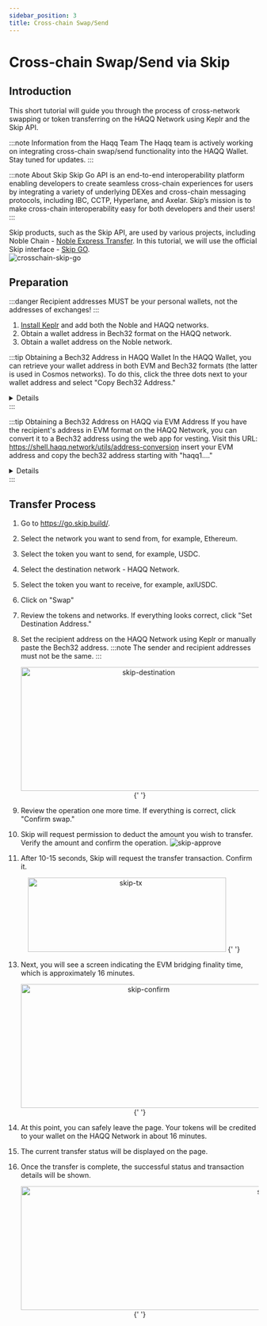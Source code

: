 ```yaml
---
sidebar_position: 3
title: Cross-chain Swap/Send
---
```


# Cross-chain Swap/Send via Skip

## Introduction

This short tutorial will guide you through the process of cross-network swapping or token transferring on the HAQQ Network using Keplr and the Skip API.

:::note Information from the Haqq Team
The Haqq team is actively working on integrating cross-chain swap/send functionality into the HAQQ Wallet. Stay tuned for updates.
:::

:::note About Skip
Skip Go API is an end-to-end interoperability platform enabling developers to create seamless cross-chain experiences for users by integrating a variety of underlying DEXes and cross-chain messaging protocols, including IBC, CCTP, Hyperlane, and Axelar. Skip’s mission is to make cross-chain interoperability easy for both developers and their users!
:::

Skip products, such as the Skip API, are used by various projects, including Noble Chain - [Noble Express Transfer](https://express.noble.xyz/transfer). In this tutorial, we will use the official Skip interface - [Skip GO](https://go.skip.build).  
![crosschain-skip-go](/img/user_guides/crosschain-skip-go.png)

## Preparation

:::danger
Recipient addresses MUST be your personal wallets, not the addresses of exchanges!
:::

1. [Install Keplr](/user-guides/connect-your-wallet/Keplr/) and add both the Noble and HAQQ networks.
2. Obtain a wallet address in Bech32 format on the HAQQ network.
3. Obtain a wallet address on the Noble network.

:::tip Obtaining a Bech32 Address in HAQQ Wallet
In the HAQQ Wallet, you can retrieve your wallet address in both EVM and Bech32 formats (the latter is used in Cosmos networks). To do this, click the three dots next to your wallet address and select "Copy Bech32 Address."

<details>
  ![haqqwallet-get-bech32](/img/user_guides/haqqwallet-get-bech32.jpeg)
</details>
:::

:::tip Obtaining a Bech32 Address on HAQQ via EVM Address
If you have the recipient's address in EVM format on the HAQQ Network, you can convert it to a Bech32 address using the web app for vesting. Visit this URL: https://shell.haqq.network/utils/address-conversion insert your EVM address and copy the bech32 address starting with "haqq1...."

<details>
  ![address-conversion](/img/user_guides/address-conversion.png)
</details>
:::

## Transfer Process

1. Go to https://go.skip.build/.
2. Select the network you want to send from, for example, Ethereum.
3. Select the token you want to send, for example, USDC.
4. Select the destination network - HAQQ Network.
5. Select the token you want to receive, for example, axlUSDC.
6. Click on "Swap"
7. Review the tokens and networks. If everything looks correct, click "Set Destination Address."
8. Set the recipient address on the HAQQ Network using Keplr or manually paste the Bech32 address.
   :::note The sender and recipient addresses must not be the same.
   :::

   <div align="center">
     <img
       src="/img/user_guides/skip-destination.png"
       alt="skip-destination"
       width="500"
       height="250"
     >
       {' '}
     </img>
   </div>

9. Review the operation one more time. If everything is correct, click "Confirm swap."
10. Skip will request permission to deduct the amount you wish to transfer. Verify the amount and confirm the operation.
    ![skip-approve](/img/user_guides/skip-approve.png)

11. After 10-15 seconds, Skip will request the transfer transaction. Confirm it.

<div align="center">
  <img
    src="/img/user_guides/skip-tx.png"
    alt="skip-tx"
    width="400"
    height="150"
  >
    {' '}
  </img>
</div>

13. Next, you will see a screen indicating the EVM bridging finality time, which is approximately 16 minutes.

    <div align="center">
      <img
        src="/img/user_guides/skip-confirm.png"
        alt="skip-confirm"
        width="500"
        height="250"
      >
        {' '}
      </img>
    </div>

14. At this point, you can safely leave the page. Your tokens will be credited to your wallet on the HAQQ Network in about 16 minutes.
15. The current transfer status will be displayed on the page.
16. Once the transfer is complete, the successful status and transaction details will be shown.
    <div align="center">
      <img
        src="/img/user_guides/skip-final.png"
        alt="skip-final"
        width="1000"
        height="250"
      >
        {' '}
      </img>
    </div>
